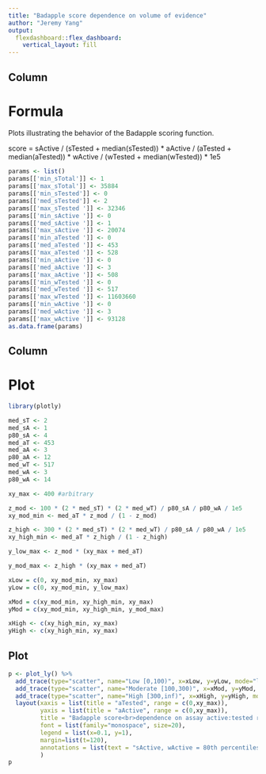 ```yaml
---
title: "Badapple score dependence on volume of evidence"
author: "Jeremy Yang"
output: 
  flexdashboard::flex_dashboard:
    vertical_layout: fill
---
```


Column {data-width=300}
-------------------------------------

# Formula

 Plots illustrating the behavior of the Badapple scoring function.

 score = 
	sActive / (sTested + median(sTested)) * 
	aActive / (aTested + median(aTested)) * 
	wActive / (wTested + median(wTested)) * 
	1e5 

```r
params <- list()
params[['min_sTotal']] <- 1
params[['max_sTotal']] <- 35884
params[['min_sTested']] <- 0
params[['med_sTested']] <- 2
params[['max_sTested ']] <- 32346 
params[['min_sActive ']] <- 0 
params[['med_sActive ']] <- 1 
params[['max_sActive ']] <- 20074
params[['min_aTested ']] <- 0 
params[['med_aTested ']] <- 453 
params[['max_aTested ']] <- 528 
params[['min_aActive ']] <- 0 
params[['med_aActive ']] <- 3 
params[['max_aActive ']] <- 508
params[['min_wTested ']] <- 0 
params[['med_wTested ']] <- 517 
params[['max_wTested ']] <- 11603660 
params[['min_wActive ']] <- 0 
params[['med_wActive ']] <- 3 
params[['max_wActive ']] <- 93128
as.data.frame(params)
```


Column {data-width=400}
-------------------------------------   

# Plot

```r
library(plotly)

med_sT <- 2
med_sA <- 1
p80_sA <- 4
med_aT <- 453
med_aA <- 3
p80_aA <- 12
med_wT <- 517
med_wA <- 3
p80_wA <- 14

xy_max <- 400 #arbitrary

z_mod <- 100 * (2 * med_sT) * (2 * med_wT) / p80_sA / p80_wA / 1e5
xy_mod_min <- med_aT * z_mod / (1 - z_mod)

z_high <- 300 * (2 * med_sT) * (2 * med_wT) / p80_sA / p80_wA / 1e5
xy_high_min <- med_aT * z_high / (1 - z_high)

y_low_max <- z_mod * (xy_max + med_aT)

y_mod_max <- z_high * (xy_max + med_aT)

xLow = c(0, xy_mod_min, xy_max) 
yLow = c(0, xy_mod_min, y_low_max)

xMod = c(xy_mod_min, xy_high_min, xy_max)
yMod = c(xy_mod_min, xy_high_min, y_mod_max)

xHigh <- c(xy_high_min, xy_max)
yHigh <- c(xy_high_min, xy_max)
```

## Plot

```r
p <- plot_ly() %>%
  add_trace(type="scatter", name="Low [0,100)", x=xLow, y=yLow, mode="lines", fill="tozeroy", fillcolor="green", line=list(color="green")) %>%
  add_trace(type="scatter", name="Moderate [100,300)", x=xMod, y=yMod, mode="lines", fill="tonexty", fillcolor="yellow", line=list(color="yellow")) %>%
  add_trace(type="scatter", name="High [300,inf)", x=xHigh, y=yHigh, mode="lines", fill="tonexty", fillcolor="red", line=list(color="red")) %>%
  layout(xaxis = list(title = "aTested", range = c(0,xy_max)), 
         yaxis = list(title = "aActive", range = c(0,xy_max)),
         title = "Badapple score<br>dependence on assay active:tested ratio",
         font = list(family="monospace", size=20),
         legend = list(x=0.1, y=1),
         margin=list(t=120),
         annotations = list(text = "sActive, wActive = 80th percentiles<br>sTested, wTested = medians<br>median_aTested = 453", showarrow=F, x=50, y=250, xanchor="left", font=list(size=12))
         )
p
``` 
